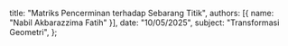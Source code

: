   title: "Matriks Pencerminan terhadap Sebarang Titik",
  authors: [{ name: "Nabil Akbarazzima Fatih" }],
  date: "10/05/2025",
  subject: "Transformasi Geometri",
};
